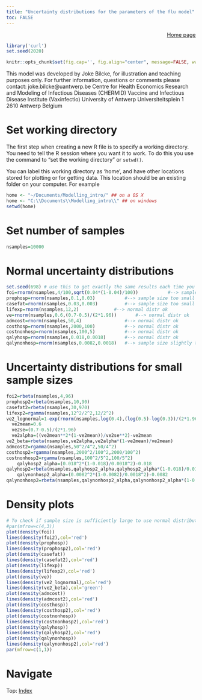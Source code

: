 ```yaml
---
title: "Uncertainty distributions for the parameters of the flu model"
toc: FALSE
---
```


<div style="text-align: right">
[Home page](index.html)
</div>

```r
library('curl')
set.seed(2020)

knitr::opts_chunk$set(fig.cap='', fig.align="center", message=FALSE, warning=FALSE, fig.height = 6, fig.width = 10)
```

This model was developed by Joke Bilcke, for illustration and teaching purposes only. 
For further information, questions or comments please contact: 
joke.bilcke@uantwerp.be
Centre for Health Economics Research and Modeling of Infectious Diseases (CHERMID)
Vaccine and Infectious Disease Institute (Vaxinfectio)
University of Antwerp
Universiteitsplein 1
2610 Antwerp
Belgium

# Set working directory
The first step when creating a new R file is to specify a working directory. You need to tell the R session where you want it to work. To do this you use the command to "set the working directory" or `setwd()`. 

You can label this working directory as 'home', and have other locations stored for plotting or for getting data. This location should be an existing folder on your computer. For example

```r
home <- "~/Documents/Modelling_intro/" ## on a OS X
home <- "C:\\Documents\\Modelling_intro\\" ## on windows
setwd(home)
```

# Set number of samples
```r
nsamples=10000

```

# Normal uncertainty distributions
```r

set.seed(698) # use this to get exactly the same results each time you run the code (e.g. for code checking)
foi=rnorm(nsamples,4/100,sqrt(0.04*(1-0.04)/100))			#--> sample size too small for normal distr
prophosp=rnorm(nsamples,0.1,0.03)			#--> sample size too small for normal distr
casefat=rnorm(nsamples,0.03,0.003)  		#--> sample size too small for normal distr
lifexp=rnorm(nsamples,12,2)				#--> normal distr ok
ve=rnorm(nsamples,0.6,(0.7-0.5)/(2*1.96))		#--> normal distr ok		
admcost=rnorm(nsamples,50,4)				#--> normal distr ok
costhosp=rnorm(nsamples,2000,100)			#--> normal distr ok
costnonhosp=rnorm(nsamples,100,5)			#--> normal distr ok
qalyhosp=rnorm(nsamples,0.018,0.0018) 		#--> normal distr ok
qalynonhosp=rnorm(nsamples,0.0082,0.0018) 	#--> sample size slightly too low for normal distr

```

# Uncertainty distributions for small sample sizes
```r

foi2=rbeta(nsamples,4,96)
prophosp2=rbeta(nsamples,10,90)
casefat2=rbeta(nsamples,30,970)
lifexp2=rgamma(nsamples,12^2/2^2,12/2^2)
ve2_lognormal=1-exp(rnorm(nsamples,log(0.4),(log(0.5)-log(0.3))/(2*1.96)))
  ve2mean=0.6
  ve2se=(0.7-0.5)/(2*1.96)
  ve2alpha=((ve2mean**2*(1-ve2mean))/ve2se**2)-ve2mean
ve2_beta=rbeta(nsamples,ve2alpha,ve2alpha*(1-ve2mean)/ve2mean)
admcost2=rgamma(nsamples,50^2/4^2,50/4^2)
costhosp2=rgamma(nsamples,2000^2/100^2,2000/100^2)
costnonhosp2=rgamma(nsamples,100^2/5^2,100/5^2)
	qalyhosp2_alpha=(0.018^2*(1-0.018)/0.0018^2)-0.018
qalyhosp2=rbeta(nsamples,qalyhosp2_alpha,qalyhosp2_alpha*(1-0.018)/0.018)
	qalynonhosp2_alpha=(0.0082^2*(1-0.0082)/0.0018^2)-0.0082
qalynonhosp2=rbeta(nsamples,qalynonhosp2_alpha,qalynonhosp2_alpha*(1-0.0082)/0.0082)

```

# Density plots
```r
# To check if sample size is sufficiently large to use normal distribution
#par(mfrow=c(4,3))
plot(density(foi))
lines(density(foi2),col='red')
plot(density(prophosp))
lines(density(prophosp2),col='red')
plot(density(casefat))
lines(density(casefat2),col='red')
plot(density(lifexp))
lines(density(lifexp2),col='red')
plot(density(ve))
lines(density(ve2_lognormal),col='red')
lines(density(ve2_beta),col='green')
plot(density(admcost))
lines(density(admcost2),col='red')
plot(density(costhosp))
lines(density(costhosp2),col='red')
plot(density(costnonhosp))
lines(density(costnonhosp2),col='red')
plot(density(qalyhosp))
lines(density(qalyhosp2),col='red')
plot(density(qalynonhosp))
lines(density(qalynonhosp2),col='red')
par(mfrow=c(1,1))

```


<div>
# Navigate
Top: [Index](index.html)
</div>

